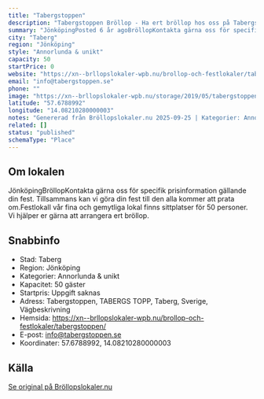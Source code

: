 ```yaml
---
title: "Tabergstoppen"
description: "Tabergstoppen Bröllop - Ha ert bröllop hos oss på Tabergstoppen. Se vår fina Bröllopslokal. Skicka gärna en förfrågan så hjälper vi Er!"
summary: "JönköpingPosted 6 år agoBröllopKontakta gärna oss för specifik prisinformation gällande din fest. Tillsammans kan vi göra din fest till den alla kommer att prata om.FestlokalI vår fina och gemytliga…"
city: "Taberg"
region: "Jönköping"
style: "Annorlunda & unikt"
capacity: 50
startPrice: 0
website: "https://xn--brllopslokaler-wpb.nu/brollop-och-festlokaler/tabergstoppen/"
email: "info@tabergstoppen.se"
phone: ""
image: "https://xn--brllopslokaler-wpb.nu/storage/2019/05/tabergstoppen-brollop-festlokal-i-jonkoping-2-visningsbild.webp"
latitude: "57.6788992"
longitude: "14.08210280000003"
notes: "Genererad från Bröllopslokaler.nu 2025-09-25 | Kategorier: Annorlunda & unikt"
related: []
status: "published"
schemaType: "Place"
---
```


## Om lokalen

JönköpingBröllopKontakta gärna oss för specifik prisinformation gällande din fest. Tillsammans kan vi göra din fest till den alla kommer att prata om.FestlokalI vår fina och gemytliga lokal finns sittplatser för 50 personer. Vi hjälper er gärna att arrangera ert bröllop.

## Snabbinfo

- Stad: Taberg
- Region: Jönköping
- Kategorier: Annorlunda & unikt
- Kapacitet: 50 gäster
- Startpris: Uppgift saknas
- Adress: Tabergstoppen, TABERGS TOPP, Taberg, Sverige, Vägbeskrivning
- Hemsida: https://xn--brllopslokaler-wpb.nu/brollop-och-festlokaler/tabergstoppen/
- E-post: info@tabergstoppen.se
- Koordinater: 57.6788992, 14.08210280000003

## Källa

[Se original på Bröllopslokaler.nu](https://xn--brllopslokaler-wpb.nu/brollop-och-festlokaler/tabergstoppen/)
